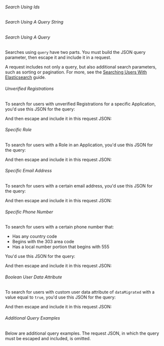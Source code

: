 
###### Search Using Ids

<JSON title="Example Request JSON searching by ids" src="users/search-ids-request.json" />

###### Search Using A Query String

<JSON title="Example Request JSON searching by queryString for users with an email address matching a pattern" src="users/search-queryString-email-request.json" />

<JSON title="Example Request JSON searching by queryString for users with a phone number matching a pattern" src="users/search-queryString-phoneNumber-example-elastic-request.json" />

<JSON title="Example Request JSON searching by queryString for users belonging to a specific group" src="users/search-queryString-group-request.json" />

<JSON title="Example Request JSON searching by queryString for users of a specific tenant. A global API key must be used, and you may not use the X-FusionAuth-TenantId header when the search parameters include tenantId" src="users/search-queryString-tenant-request.json" />

<JSON title="Example Request JSON searching by queryString for active users with a certain email address without MFA enabled" src="users/search-queryString-complex-request.json" />

###### Search Using A Query

Searches using `query` have two parts. You must build the JSON <InlineField>query</InlineField> parameter, then escape it and include it in a request.

A request includes not only a query, but also additional search parameters, such as sorting or pagination. For more, see the [Searching Users With Elasticsearch](/docs/lifecycle/manage-users/search/user-search-with-elasticsearch) guide.

###### Unverified Registrations

To search for users with unverified Registrations for a specific Application, you'd use this JSON for the query:

<JSON title="Query JSON " src="users/unverified-registrations-query.json" />

And then escape and include it in this request JSON:

<JSON title="Request JSON" src="users/search-query-request.json" />

###### Specific Role

To search for users with a Role in an Application, you'd use this JSON for the query:

<JSON title="Query JSON " src="users/role-query.json" />

And then escape and include it in this request JSON:

<JSON title="Request JSON" src="users/search-role-query-request.json" />

###### Specific Email Address

To search for users with a certain email address, you'd use this JSON for the query:

<JSON title="Query JSON" src="users/search-email-address-query.json" />

And then escape and include it in this request JSON:

<JSON title="Request JSON" src="users/search-email-address-query-request.json" />

###### Specific Phone Number

To search for users with a certain phone number that:
* Has any country code
* Begins with the 303 area code
* Has a local number portion that begins with 555

You'd use this JSON for the query:

<JSON title="Query JSON" src="users/search-phoneNumber-query.json" />

And then escape and include it in this request JSON:

<JSON title="Request JSON" src="users/search-phoneNumber-query-request.json" />

###### Boolean User Data Attribute

To search for users with custom user data attribute of `dataMigrated` with a value equal to `true`, you'd use this JSON for the query:

<JSON title="Query JSON" src="users/search-user-data-query.json" />

And then escape and include it in this request JSON:

<JSON title="Request JSON" src="users/search-user-data-query-request.json" />

###### Additional Query Examples

Below are additional <InlineField>query</InlineField> examples. The request JSON, in which the <InlineField>query</InlineField> must be escaped and included, is omitted.

<JSON title="Example JSON for the query parameter to search for users with a price range in their registration data" src="users/search-registration-data-range-query.json" />

<JSON title="Example JSON for the query parameter to search for users with any value for userMigrated" src="users/search-data-exists-query.json" />

<JSON title="Example Request JSON searching by nextResults for users using a token returned in a previous search response" src="users/search-nextResults-request.json" />
